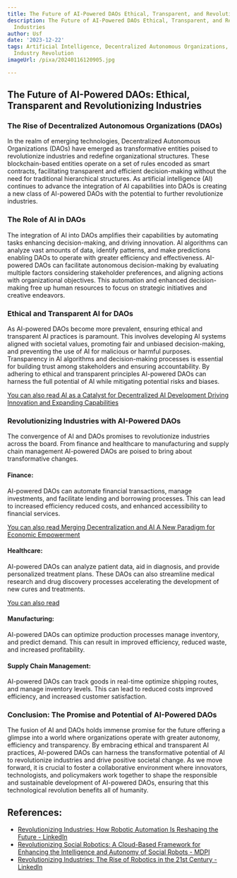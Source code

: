 ```yaml
---
title: The Future of AI-Powered DAOs Ethical, Transparent, and Revolutionizing Industries
description: The Future of AI-Powered DAOs Ethical, Transparent, and Revolutionizing
  Industries
author: Usf
date: '2023-12-22'
tags: Artificial Intelligence, Decentralized Autonomous Organizations, Ethics, Transparency,
  Industry Revolution
imageUrl: /pixa/20240116120905.jpg

---
```

##  The Future of  AI-Powered DAOs:  Ethical, Transparent  and Revolutionizing  Industries

### The Rise of Decentralized Autonomous  Organizations (DAOs)

In the realm of emerging technologies, Decentralized Autonomous Organizations (DAOs) have emerged as transformative entities poised to revolutionize  industries and redefine organizational structures. These blockchain-based entities operate on a set of  rules encoded as smart contracts, facilitating transparent and efficient decision-making without the need for traditional hierarchical structures. As  artificial intelligence (AI) continues to advance the integration  of AI capabilities into DAOs is creating a new class of AI-powered DAOs with the potential to further revolutionize industries.

### The Role of AI in DAOs

The integration of AI into DAOs amplifies their capabilities by automating tasks enhancing decision-making, and driving innovation.  AI algorithms can analyze vast amounts of data, identify  patterns, and make predictions enabling DAOs  to operate  with greater efficiency and effectiveness. AI-powered DAOs  can facilitate autonomous decision-making by evaluating multiple factors considering stakeholder preferences, and aligning actions with organizational objectives. This automation  and enhanced decision-making free up human resources to focus on strategic initiatives and creative  endeavors.

### Ethical and Transparent AI for DAOs

As  AI-powered DAOs become  more prevalent, ensuring ethical and transparent AI practices is paramount.  This involves developing AI systems  aligned with societal values, promoting fair  and unbiased decision-making, and  preventing the use of AI for malicious or harmful purposes. Transparency in AI algorithms and decision-making processes  is essential for building trust among stakeholders and ensuring accountability. By adhering  to  ethical and transparent  principles AI-powered DAOs can  harness the full potential of AI while mitigating potential risks and biases.

[You can also read AI as a Catalyst for Decentralized AI Development Driving Innovation and Expanding Capabilities](AI%20as%20a%20Catalyst%20for%20Decentralized%20AI%20Development%20Driving%20Innovation%20and%20Expanding%20Capabilities)


### Revolutionizing Industries with  AI-Powered  DAOs

The convergence of AI and  DAOs promises to revolutionize industries across the board. From finance and healthcare to manufacturing and supply chain  management AI-powered DAOs are poised to bring about transformative changes.

#### Finance:
AI-powered DAOs can automate financial transactions, manage investments, and facilitate lending and borrowing processes. This can lead to increased efficiency reduced  costs, and enhanced  accessibility to financial services.

[You can also  read Merging Decentralization and AI A New Paradigm for Economic Empowerment](Merging%20Decentralization%20and%20AI%20A%20New%20Paradigm%20for%20Economic%20Empowerment)


#### Healthcare:
AI-powered DAOs can analyze patient data, aid in diagnosis, and provide personalized treatment plans.  These DAOs can also streamline medical  research and drug discovery processes accelerating the development  of new cures and treatments.

[You can also read  ]()


#### Manufacturing:
AI-powered DAOs can optimize production processes manage inventory, and predict demand. This can result in improved  efficiency, reduced waste,  and increased profitability.

#### Supply Chain Management:
AI-powered DAOs can track goods in real-time  optimize shipping routes, and manage inventory  levels. This can lead to reduced costs improved efficiency,  and increased  customer satisfaction.

### Conclusion: The Promise and  Potential of AI-Powered DAOs

The fusion of AI and DAOs holds immense promise for the future offering a glimpse into a world where  organizations operate with greater autonomy, efficiency  and transparency. By embracing ethical and transparent AI  practices, AI-powered DAOs can harness the transformative potential of AI  to revolutionize industries and drive positive societal change. As we move forward, it is crucial to foster a collaborative environment where innovators, technologists, and policymakers work together to  shape the responsible and  sustainable development of AI-powered DAOs, ensuring that  this technological revolution benefits all of humanity.

## References:
- [Revolutionizing Industries: How Robotic Automation Is Reshaping the Future - LinkedIn](https://www.linkedin.com/pulse/revolutionizing-industries-how-robotic)
- [Revolutionizing Social Robotics: A Cloud-Based Framework for Enhancing the Intelligence and Autonomy of Social Robots - MDPI](https://www.mdpi.com/2218-6581/12/2/48)
- [Revolutionizing Industries: The Rise of Robotics in the 21st Century - LinkedIn](https://www.linkedin.com/pulse/revolutionizing-industries-rise-robotics-21st-century-venkatesh-mjrcf)

